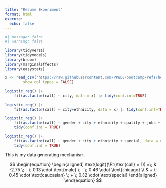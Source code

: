 ```yaml
---
title: "Resume Experiment"
format: html
execute: 
  echo: false
---
```



```r
#| message: false
#| warning: false

library(tidyverse)
library(tidymodels)
library(broom)
library(marginaleffects)
library(easystats)

x <- read_csv("https://raw.githubusercontent.com/PPBDS/bootcamp/refs/heads/master/_internal/data/resume.csv",
        show_col_types = FALSE)
```

<!-- name indicates applicant's first name.

gender indicates gender.

ethnicity indicates ethnicity (i.e., Caucasian-sounding vs. African-American sounding first name).

quality indicatesquality of resume.

call indicates whether the applicant was called back?

city indicates city: Boston or Chicago.

jobs indicates number of jobs listed on resume.

experience indicates number of years of work experience on the resume.

honors: Did the resume mention some honors?

holes: Does the resume have some employment holes?

special: Does the resume mention some special skills? -->


```r
logistic_reg() |> 
    fit(as.factor(call) ~ city, data = x) |> tidy(conf.int=TRUE)
```


```r
logistic_reg() |> 
    fit(as.factor(call) ~ city+ethnicity, data = x) |> tidy(conf.int=TRUE)
```


```r
logistic_reg() |> 
    fit(as.factor(call) ~ gender + city + ethnicity + quality + jobs + special, data = x) |> 
    tidy(conf.int = TRUE)
```


```r
logistic_reg() |> 
    fit(as.factor(call) ~ gender + city + ethnicity + special, data = x) |> 
    tidy(conf.int = TRUE)
```

This is my data generating mechanism. 

$$
\begin{equation}
\begin{aligned}
\text{logit}(\Pr(\text{call} = 1)) =\; & -2.75 
\; - \; 0.13 \cdot \text{male} 
\; - \; 0.46 \cdot \text{chicago} \\
& + \; 0.45 \cdot \text{caucasian} 
\; + \; 0.82 \cdot \text{special}
\end{aligned}
\end{equation}
$$